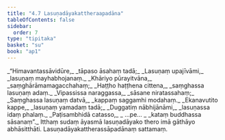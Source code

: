 ```yaml
---
title: "4.7 Lasuṇadāyakattheraapadāna"
tableOfContents: false
sidebar:
  order: 7
type: "tipitaka"
basket: "su"
book: "ap1"
---
```



<DynamicBreadcrumb />

<Division number="89" book="ap1" bookNo="20" page="98">

<Paragraph number="1173" type="verses" book="ap1">
_“Himavantassāvidūre,_  
_tāpaso āsahaṃ tadā;_  
_Lasuṇaṃ upajīvāmi,_  
_lasuṇaṃ mayhabhojanaṃ._  

</Paragraph>

</Division>
<Division number="90" book="ap1" bookNo="20" page="99">

<Paragraph number="1174" type="verses" book="ap1">
_Khāriyo pūrayitvāna,_  
_saṃghārāmamagacchahaṃ;_  
_Haṭṭho haṭṭhena cittena,_  
_saṃghassa lasuṇaṃ adaṃ._  

</Paragraph>

</Division>
<Division number="91" book="ap1" bookNo="20" page="99">

<Paragraph number="1175" type="verses" book="ap1">
_Vipassissa naraggassa,_  
_sāsane niratassahaṃ;_  
_Saṃghassa lasuṇaṃ datvā,_  
_kappaṃ saggamhi modahaṃ._  

</Paragraph>

</Division>
<Division number="92" book="ap1" bookNo="20" page="99">

<Paragraph number="1176" type="verses" book="ap1">
_Ekanavutito kappe,_  
_lasuṇaṃ yamadaṃ tadā;_  
_Duggatiṃ nābhijānāmi,_  
_lasuṇassa idaṃ phalaṃ._  

</Paragraph>

</Division>
<Division number="93" book="ap1" bookNo="20" page="99">

<Paragraph number="1177" type="verses" book="ap1">
_Paṭisambhidā catasso,_  
_ …pe… _  
_kataṃ buddhassa sāsanaṃ”._  

</Paragraph>

<Paragraph number="1178" book="ap1">
Itthaṃ sudaṃ āyasmā lasuṇadāyako thero imā gāthāyo abhāsitthāti.

</Paragraph>
</Division>

<Paragraph number="1179" type="center" book="ap1">
Lasuṇadāyakattherassāpadānaṃ sattamaṃ.
</Paragraph>